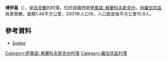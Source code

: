 {{coord|49|18|35|N|24|46|42|E|scale:30000|display=title}}

'''博伊基'''（{{lang-uk|Бойки}}），是[[烏克蘭|烏克蘭]]的村落，位於該國西部[[伊萬諾-弗蘭科夫斯克州|伊萬諾-弗蘭科夫斯克州]]，由[[羅加京區|羅加京區]]負責管轄，面積1.46平方公里，2001年人口16，人口密度每平方公里10.9人。

==參考資料==
*[http://w1.c1.rada.gov.ua/pls/z7503/A005?rdat1=31.03.2014&rf7571=14055 Бойки]{{Wayback|url=http://w1.c1.rada.gov.ua/pls/z7503/A005?rdat1=31.03.2014&rf7571=14055 |date=20140331065710 }}

{{DEFAULTSORT:Бойки}}
[[Category:伊萬諾-弗蘭科夫斯克州村落|Category:伊萬諾-弗蘭科夫斯克州村落]]
[[Category:羅加京區村落|Category:羅加京區村落]]


{{IvanoFrankivsk-geo-stub}}